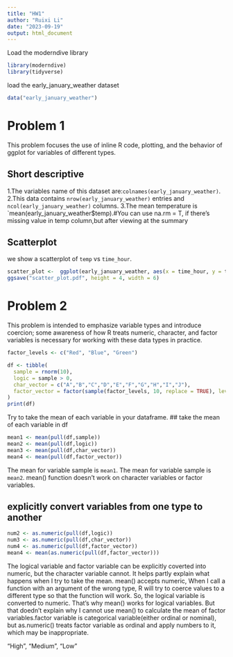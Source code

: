 ```yaml
---
title: "HW1"
author: "Ruixi Li"
date: "2023-09-19"
output: html_document
---
```


Load the moderndive library
```r
library(moderndive)
library(tidyverse)
```

load the early_january_weather dataset
```r
data("early_january_weather")
```
# Problem 1

This problem focuses the use of inline R code, plotting, and the behavior of ggplot for variables of different types.

## Short descriptive 

1.The variables name of this dataset are:`colnames(early_january_weather)`.
2.This data contains `nrow(early_january_weather)` entries and `ncol(early_january_weather)` columns.
3.The mean temperature is `mean(early_january_weather$temp).#You can use na.rm = T, if there's missing value in temp column,but after viewing at the summary

## Scatterplot
we show a scatterplot of `temp` vs `time_hour`. 
```r
scatter_plot <-  ggplot(early_january_weather, aes(x = time_hour, y = temp, color = humid)) + geom_point()
ggsave("scatter_plot.pdf", height = 4, width = 6)
```

# Problem 2
This problem is intended to emphasize variable types and introduce coercion; some awareness of how R treats numeric, character, and factor variables is necessary for working with these data types in practice.

```r
factor_levels <- c("Red", "Blue", "Green")

df <- tibble(
  sample = rnorm(10),
  logic = sample > 0,
  char_vector = c("A","B","C","D","E","F","G","H","I","J"),
  factor_vector = factor(sample(factor_levels, 10, replace = TRUE), levels = factor_levels) 
)
print(df)

```
Try to take the mean of each variable in your dataframe. 
##  take the mean of each variable in df
```r
mean1 <- mean(pull(df,sample))
mean2 <- mean(pull(df,logic))
mean3 <- mean(pull(df,char_vector))
mean4 <- mean(pull(df,factor_vector))
```
The mean for variable sample is `mean1`.
The mean for variable sample is `mean2`.
mean() function doesn't work on character variables or factor variables.

## explicitly convert variables from one type to another
```r
num2 <- as.numeric(pull(df,logic))
num3 <- as.numeric(pull(df,char_vector))
num4 <- as.numeric(pull(df,factor_vector))
mean4 <- mean(as.numeric(pull(df,factor_vector)))
```
The logical variable and factor variable can be explicitly coverted into numeric, but the character variable cannot.
It helps partly explain what happens when I try to take the mean.
mean() accepts numeric, When I call a function with an argument of the wrong type, R will try to coerce values to a different type so that the function will work. So, the logical variable is converted to numeric. That's why mean() works for logical variables.
But that doedn't explain why I cannot use mean() to calculate the mean of factor variables.factor variable is categorical variable(either ordinal or nominal), but as.numeric() treats factor variable as ordinal and apply numbers to it, which may be inappropriate.


"High", "Medium", "Low"